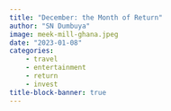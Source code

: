 ```yaml
---
title: "December: the Month of Return"
author: "SN Dumbuya"
image: meek-mill-ghana.jpeg
date: "2023-01-08"
categories: 
    - travel
    - entertainment
    - return
    - invest
title-block-banner: true
---
```

